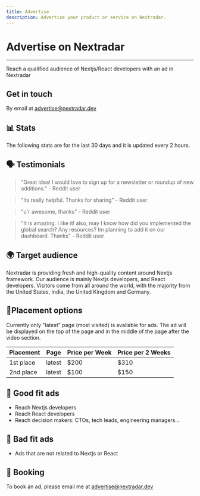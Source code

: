 ```yaml
---
title: Advertise
description: Advertise your product or service on Nextradar.
---
```


# Advertise on Nextradar

---

Reach a qualified audience of Nextjs/React developers with an ad in Nextradar

## Get in touch

By email at [advertise@nextradar.dev](mailto:advertise@nextradar.dev)


## 📊 Stats
The following stats are for the last 30 days and it is updated every 2 hours.
<AdStats />

## 🗣️ Testimonials

> "Great idea! I would love to sign up for a newsletter or roundup of new additions." - Reddit user

> "Its really helpful. Thanks for sharing" - Reddit user

> "u'r awesome, thanks" - Reddit user

> "It is amazing. I like it! also, may I know how did you implemented the global search? Any resources? Im planning to add it on our dashboard. Thanks" - Reddit user

## 🌍 Target audience
Nextradar is providing fresh and high-quality content around Nextjs framework. Our audience is mainly Nextjs developers, and React developers. Visitors come from all around the world, with the majority from the United States, India, the United Kingdom and Germany.

## 📍Placement options
Currently only "latest" page (most visited) is available for ads. The ad will be displayed on the top of the page and in the middle of the page after the video section.

| Placement | Page | Price per Week | Price per 2 Weeks |
|-----------|------|----------------|-------------------|
| 1st place | latest | $200 | $310 |
| 2nd place | latest | $100 | $150 |

## 📰 Good fit ads
- Reach Nextjs developers
- Reach React developers
- Reach decision makers: CTOs, tech leads, engineering managers...

## 🚫 Bad fit ads
- Ads that are not related to Nextjs or React


## 📅 Booking

To book an ad, please email me at [advertise@nextradar.dev](mailto:advertise@nextradar.dev)
